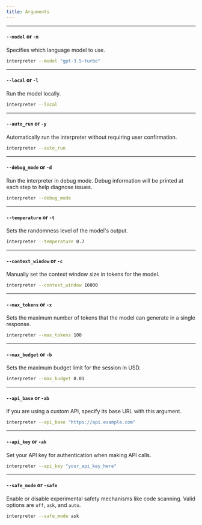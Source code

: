 ```yaml
---
title: Arguments
---
```


---

#### `--model` or `-m`

Specifies which language model to use.

```bash
interpreter --model "gpt-3.5-turbo"
```

---

#### `--local` or `-l`

Run the model locally.

```bash
interpreter --local
```

---

#### `--auto_run` or `-y`

Automatically run the interpreter without requiring user confirmation.

```bash
interpreter --auto_run
```

---

#### `--debug_mode` or `-d`

Run the interpreter in debug mode. Debug information will be printed at each step to help diagnose issues.

```bash
interpreter --debug_mode
```

---

#### `--temperature` or `-t`

Sets the randomness level of the model's output.

```bash
interpreter --temperature 0.7
```

---

#### `--context_window` or `-c`

Manually set the context window size in tokens for the model.

```bash
interpreter --context_window 16000
```

---

#### `--max_tokens` or `-x`

Sets the maximum number of tokens that the model can generate in a single response.

```bash
interpreter --max_tokens 100
```

---

#### `--max_budget` or `-b`

Sets the maximum budget limit for the session in USD.

```bash
interpreter --max_budget 0.01
```

---

#### `--api_base` or `-ab`

If you are using a custom API, specify its base URL with this argument.

```bash
interpreter --api_base "https://api.example.com"
```

---

#### `--api_key` or `-ak`

Set your API key for authentication when making API calls.

```bash
interpreter --api_key "your_api_key_here"
```

---

#### `--safe_mode` or `-safe`

Enable or disable experimental safety mechanisms like code scanning. Valid options are `off`, `ask`, and `auto`.

```bash
interpreter --safe_mode ask
```